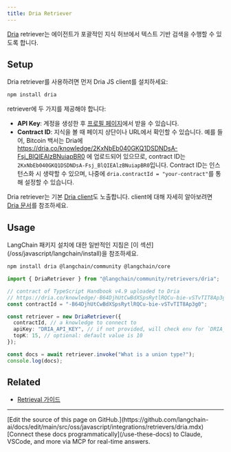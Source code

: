 ```yaml
---
title: Dria Retriever
---
```


[Dria](https://dria.co/) retriever는 에이전트가 포괄적인 지식 허브에서 텍스트 기반 검색을 수행할 수 있도록 합니다.

## Setup

Dria retriever를 사용하려면 먼저 Dria JS client를 설치하세요:

```bash npm
npm install dria
```
retriever에 두 가지를 제공해야 합니다:

- **API Key**: 계정을 생성한 후 [프로필 페이지](https://dria.co/)에서 받을 수 있습니다.
- **Contract ID**: 지식을 볼 때 페이지 상단이나 URL에서 확인할 수 있습니다.
  예를 들어, Bitcoin 백서는 Dria에 https://dria.co/knowledge/2KxNbEb040GKQ1DSDNDsA-Fsj_BlQIEAlzBNuiapBR0 에 업로드되어 있으므로, contract ID는 `2KxNbEb040GKQ1DSDNDsA-Fsj_BlQIEAlzBNuiapBR0`입니다.
    Contract ID는 인스턴스화 시 생략할 수 있으며, 나중에 `dria.contractId = "your-contract"`를 통해 설정할 수 있습니다.

Dria retriever는 기본 [Dria client](https://npmjs.com/package/dria)도 노출합니다. client에 대해 자세히 알아보려면 [Dria 문서](https://github.com/firstbatchxyz/dria-js-client?tab=readme-ov-file#usage)를 참조하세요.

## Usage

<Tip>
LangChain 패키지 설치에 대한 일반적인 지침은 [이 섹션](/oss/javascript/langchain/install)을 참조하세요.
</Tip>

```bash npm
npm install dria @langchain/community @langchain/core
```

```typescript
import { DriaRetriever } from "@langchain/community/retrievers/dria";

// contract of TypeScript Handbook v4.9 uploaded to Dria
// https://dria.co/knowledge/-B64DjhUtCwBdXSpsRytlRQCu-bie-vSTvTIT8Ap3g0
const contractId = "-B64DjhUtCwBdXSpsRytlRQCu-bie-vSTvTIT8Ap3g0";

const retriever = new DriaRetriever({
  contractId, // a knowledge to connect to
  apiKey: "DRIA_API_KEY", // if not provided, will check env for `DRIA_API_KEY`
  topK: 15, // optional: default value is 10
});

const docs = await retriever.invoke("What is a union type?");
console.log(docs);
```

## Related

- [Retrieval 가이드](/oss/javascript/langchain/retrieval)

---

<Callout icon="pen-to-square" iconType="regular">
    [Edit the source of this page on GitHub.](https://github.com/langchain-ai/docs/edit/main/src/oss/javascript/integrations/retrievers/dria.mdx)
</Callout>
<Tip icon="terminal" iconType="regular">
    [Connect these docs programmatically](/use-these-docs) to Claude, VSCode, and more via MCP for    real-time answers.
</Tip>
